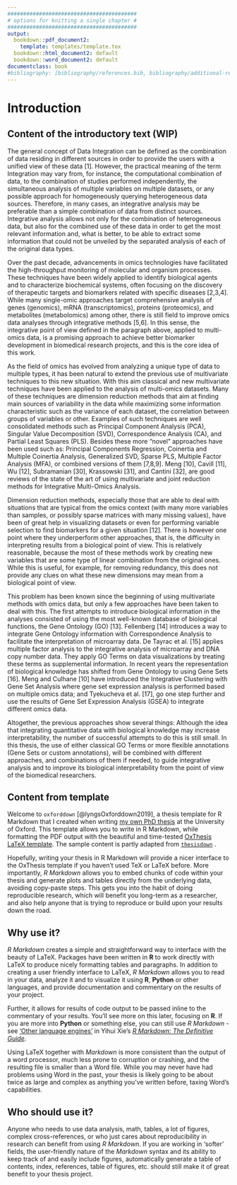 ```yaml
---
#########################################
# options for knitting a single chapter #
#########################################
output:
  bookdown::pdf_document2:
    template: templates/template.tex
  bookdown::html_document2: default
  bookdown::word_document2: default
documentclass: book
#bibliography: [bibliography/references.bib, bibliography/additional-references.bib]
---
```


# Introduction {.unnumbered}

```{=tex}
\adjustmtc
\markboth{Introduction}{}
```
<!-- For PDF output, include these two LaTeX commands after unnumbered chapter headings, otherwise the mini table of contents and the running header will show the previous chapter -->


## Content of the introductory text (WIP) {.unnumbered}

The general concept of Data Integration can be defined as the combination of data residing in different sources in order to provide the users with a unified view of these data [1]. However, the practical meaning of the term Integration may vary from, for instance, the computational combination of data, to the combination of studies performed independently, the simultaneous analysis of multiple variables on multiple datasets, or any possible approach for homogeneously querying heterogeneous data sources. Therefore, in many cases, an integrative analysis may be preferable than a simple combination of data from distinct sources. Integrative analysis allows not only for the combination of heterogeneous data, but also for the combined use of these data in order to get the most relevant information and, what is better, to be able to extract some information that could not be unveiled by the separated analysis of each of the original data types.

Over the past decade, advancements in omics technologies have facilitated the high-throughput monitoring of molecular and organism processes. These techniques have been widely applied to identify biological agents and to characterize biochemical systems, often focusing on the discovery of therapeutic targets and biomarkers related with specific diseases [2,3,4]. While many single-omic approaches target comprehensive analysis of genes (genomics), mRNA (transcriptomics), proteins (proteomics), and metabolites (metabolomics) among other, there is still field to improve omics data analyses through integrative methods [5,6]. In this sense, the integrative point of view defined in the paragraph above, applied to multi-omics data, is a promising approach to achieve better biomarker development in biomedical research projects, and this is the core idea of this work.

As the field of omics has evolved from analyzing a unique type of data to multiple types, it has been natural to extend the previous use of multivariate techniques to this new situation. With this aim classical and new multivariate techniques have been applied to the analysis of multi-omics datasets. Many of these techniques are dimension reduction methods that aim at finding main sources of variability in the data while maximizing some information characteristic such as the variance of each dataset, the correlation between groups of variables or other. Examples of such techniques are well consolidated methods such as Principal Component Analysis (PCA), Singular Value Decomposition (SVD), Correspondence Analysis (CA), and Partial Least Squares (PLS). Besides these more “novel” approaches have been used such as: Principal Components Regression, Coinertia and Multiple Coinertia Analysis, Generalized SVD, Sparse PLS, Multiple Factor Analysis (MFA), or combined versions of them [7,8,9]. Meng [10], Cavill [11], Wu [12], Subramanian [30], Krassowski [31], and Cantini [32], are good reviews of the state of the art of using multivariate and joint reduction methods for Integrative Multi-Omics Analysis.

Dimension reduction methods, especially those that are able to deal with situations that are typical from the omics context (with many more variables than samples, or possibly sparse matrices with many missing values), have been of great help in visualizing datasets or even for performing variable selection to find biomarkers for a given situation [12]. There is however one point where they underperform other approaches, that is, the difficulty in interpreting results from a biological point of view. This is relatively reasonable, because the most of these methods work by creating new variables that are some type of linear combination from the original ones. While this is useful, for example, for removing redundancy, this does not provide any clues on what these new dimensions may mean from a biological point of view.

This problem has been known since the beginning of using multivariate methods with omics data, but only a few approaches have been taken to deal with this. The first attempts to introduce biological information in the analyses consisted of using the most well-known database of biological functions, the Gene Ontology (GO) [13]. Fellenberg [14] introduces a way to integrate Gene Ontology information with Correspondence Analysis to facilitate the interpretation of microarray data. De Tayrac et al. [15] applies multiple factor analysis to the integrative analysis of microarray and DNA copy number data. They apply GO Terms on data visualizations by treating these terms as supplemental information. In recent years the representation of biological knowledge has shifted from Gene Ontology to using Gene Sets [16]. Meng and Culhane [10] have introduced the Integrative Clustering with Gene Set Analysis where gene set expression analysis is performed based on multiple omics data; and Tyekucheva et al. [17], go one step further and use the results of Gene Set Expression Analysis (GSEA) to integrate different omics data.

Altogether, the previous approaches show several things: Although the idea that integrating quantitative data with biological knowledge may increase interpretability, the number of successful attempts to do this is still small. In this thesis, the use of either classical GO Terms or more flexible annotations (Gene Sets or custom annotations), will be combined with different approaches, and combinations of them if needed, to guide integrative analysis and to improve its biological interpretability from the point of view of the biomedical researchers.


## Content from template {.unnumbered}

Welcome to `oxforddown` [@lyngsOxforddown2019], a thesis template for R Markdown that I created when writing [my own PhD thesis](https://ulyngs.github.io/phd-thesis/) at the University of Oxford.
This template allows you to write in R Markdown, while formatting the PDF output with the beautiful and time-tested [OxThesis LaTeX template](https://github.com/mcmanigle/OxThesis).
The sample content is partly adapted from [`thesisdown`](https://github.com/ismayc/thesisdown) .

Hopefully, writing your thesis in R Markdown will provide a nicer interface to the OxThesis template if you haven't used TeX or LaTeX before.
More importantly, *R Markdown* allows you to embed chunks of code within your thesis and generate plots and tables directly from the underlying data, avoiding copy-paste steps.
This gets you into the habit of doing reproducible research, which will benefit you long-term as a researcher, and also help anyone that is trying to reproduce or build upon your results down the road.

## Why use it? {.unnumbered}

*R Markdown* creates a simple and straightforward way to interface with the beauty of LaTeX.
Packages have been written in **R** to work directly with LaTeX to produce nicely formatting tables and paragraphs.
In addition to creating a user friendly interface to LaTeX, *R Markdown* allows you to read in your data, analyze it and to visualize it using **R**, **Python** or other languages, and provide documentation and commentary on the results of your project.\

Further, it allows for results of code output to be passed inline to the commentary of your results.
You'll see more on this later, focusing on **R**.
If you are more into **Python** or something else, you can still use *R Markdown* - see ['Other language engines'](https://bookdown.org/yihui/rmarkdown/language-engines.html) in Yihui Xie's [*R Markdown: The Definitive Guide*](https://bookdown.org/yihui/rmarkdown/language-engines.html).

Using LaTeX together with *Markdown* is more consistent than the output of a word processor, much less prone to corruption or crashing, and the resulting file is smaller than a Word file.
While you may never have had problems using Word in the past, your thesis is likely going to be about twice as large and complex as anything you've written before, taxing Word's capabilities.

## Who should use it? {.unnumbered}

Anyone who needs to use data analysis, math, tables, a lot of figures, complex cross-references, or who just cares about reproducibility in research can benefit from using *R Markdown*.
If you are working in 'softer' fields, the user-friendly nature of the *Markdown* syntax and its ability to keep track of and easily include figures, automatically generate a table of contents, index, references, table of figures, etc. should still make it of great benefit to your thesis project.

